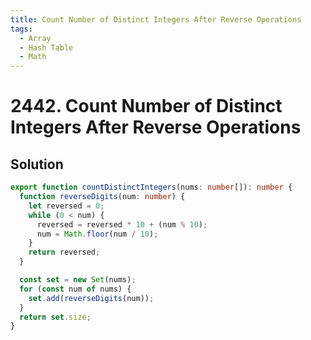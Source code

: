 ```yaml
---
title: Count Number of Distinct Integers After Reverse Operations
tags:
  - Array
  - Hash Table
  - Math
---
```


# 2442. Count Number of Distinct Integers After Reverse Operations

<Badges>
  <LevelBadge level="medium" />
  <TopicBadge name="Array" slug="array" />
  <TopicBadge name="Hash Table" slug="hash-table" />
  <TopicBadge name="Math" slug="math" />
</Badges>

## Solution

```typescript filename="solution.ts" copy
export function countDistinctIntegers(nums: number[]): number {
  function reverseDigits(num: number) {
    let reversed = 0;
    while (0 < num) {
      reversed = reversed * 10 + (num % 10);
      num = Math.floor(num / 10);
    }
    return reversed;
  }

  const set = new Set(nums);
  for (const num of nums) {
    set.add(reverseDigits(num));
  }
  return set.size;
}
```

<ProblemLink
  codingSite="leetcode"
  href="https://leetcode.com/problems/count-number-of-distinct-integers-after-reverse-operations"
  title="Count Number of Distinct Integers After Reverse Operations"
/>
